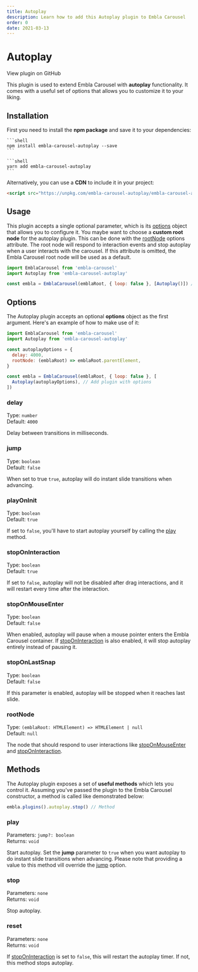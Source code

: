```yaml
---
title: Autoplay
description: Learn how to add this Autoplay plugin to Embla Carousel
order: 0
date: 2021-03-13
---
```



# Autoplay

<RepositoryLink to="https://github.com/davidjerleke/embla-carousel/tree/master/packages/embla-carousel-autoplay">
  View plugin on GitHub
</RepositoryLink>

This plugin is used to extend Embla Carousel with **autoplay** functionality. It comes with a useful set of options that allows you to customize it to your liking.

## Installation

First you need to install the **npm package** and save it to your dependencies:

<Tabs groupId="package-manager">
  <TabItem label="npm" value="npm">

    ```shell
    npm install embla-carousel-autoplay --save
    ```

  </TabItem>
  <TabItem label="yarn" value="yarn">

    ```shell
    yarn add embla-carousel-autoplay
    ```

  </TabItem>
</Tabs>

Alternatively, you can use a **CDN** to include it in your project:

```html
<script src="https://unpkg.com/embla-carousel-autoplay/embla-carousel-autoplay.umd.js"></script>
```

## Usage

This plugin accepts a single optional parameter, which is its [options](/plugins/autoplay/#options) object that allows you to configure it. You maybe want to choose a **custom root node** for the autoplay plugin. This can be done with the [rootNode](/plugins/autoplay/#rootnode) options attribute. The root node will respond to interaction events and stop autoplay when a user interacts with the carousel. If this attribute is omitted, the Embla Carousel root node will be used as a default.

```js
import EmblaCarousel from 'embla-carousel'
import Autoplay from 'embla-carousel-autoplay'

const embla = EmblaCarousel(emblaRoot, { loop: false }, [Autoplay()]) // Add plugin
```

## Options

The Autoplay plugin accepts an optional **options** object as the first argument. Here's an example of how to make use of it:

```js
import EmblaCarousel from 'embla-carousel'
import Autoplay from 'embla-carousel-autoplay'

const autoplayOptions = {
  delay: 4000,
  rootNode: (emblaRoot) => emblaRoot.parentElement,
}

const embla = EmblaCarousel(emblaRoot, { loop: false }, [
  Autoplay(autoplayOptions), // Add plugin with options
])
```

### delay

Type: <BrandPrimaryText>`number`</BrandPrimaryText>  
Default: <BrandSecondaryText>`4000`</BrandSecondaryText>

Delay between transitions in milliseconds.

### jump

Type: <BrandPrimaryText>`boolean`</BrandPrimaryText>  
Default: <BrandSecondaryText>`false`</BrandSecondaryText>

When set to true `true`, autoplay will do instant slide transitions when advancing.

### playOnInit

Type: <BrandPrimaryText>`boolean`</BrandPrimaryText>  
Default: <BrandSecondaryText>`true`</BrandSecondaryText>

If set to `false`, you'll have to start autoplay yourself by calling the [play](/plugins/autoplay/#play) method.

### stopOnInteraction

Type: <BrandPrimaryText>`boolean`</BrandPrimaryText>  
Default: <BrandSecondaryText>`true`</BrandSecondaryText>

If set to `false`, autoplay will not be disabled after drag interactions, and it will restart every time after the interaction.

### stopOnMouseEnter

Type: <BrandPrimaryText>`boolean`</BrandPrimaryText>  
Default: <BrandSecondaryText>`false`</BrandSecondaryText>

When enabled, autoplay will pause when a mouse pointer enters the Embla Carousel container. If [stopOnInteraction](/plugins/autoplay/#stoponinteraction) is also enabled, it will stop autoplay entirely instead of pausing it.

### stopOnLastSnap

Type: <BrandPrimaryText>`boolean`</BrandPrimaryText>  
Default: <BrandSecondaryText>`false`</BrandSecondaryText>

If this parameter is enabled, autoplay will be stopped when it reaches last slide.

### rootNode

Type: <BrandPrimaryText>`(emblaRoot: HTMLElement) => HTMLElement | null`</BrandPrimaryText>  
Default: <BrandSecondaryText>`null`</BrandSecondaryText>

The node that should respond to user interactions like [stopOnMouseEnter](/plugins/autoplay/#stoponmouseenter) and [stopOnInteraction](/plugins/autoplay/#stoponinteraction).

## Methods

The Autoplay plugin exposes a set of **useful methods** which lets you control it. Assuming you've passed the plugin to the Embla Carousel constructor, a method is called like demonstrated below:

```js
embla.plugins().autoplay.stop() // Method
```

### play

Parameters: <BrandPrimaryText>`jump?: boolean`</BrandPrimaryText>  
Returns: <BrandSecondaryText>`void`</BrandSecondaryText>

Start autoplay. Set the **jump** parameter to `true` when you want autoplay to do instant slide transitions when advancing. Please note that providing a value to this method vill override the [jump](/plugins/autoplay/#jump) option.

### stop

Parameters: <BrandPrimaryText>`none`</BrandPrimaryText>  
Returns: <BrandSecondaryText>`void`</BrandSecondaryText>

Stop autoplay.

### reset

Parameters: <BrandPrimaryText>`none`</BrandPrimaryText>  
Returns: <BrandSecondaryText>`void`</BrandSecondaryText>

If [stopOnInteraction](/plugins/autoplay/#stoponinteraction) is set to `false`, this will restart the autoplay timer. If not, this method stops autoplay.
